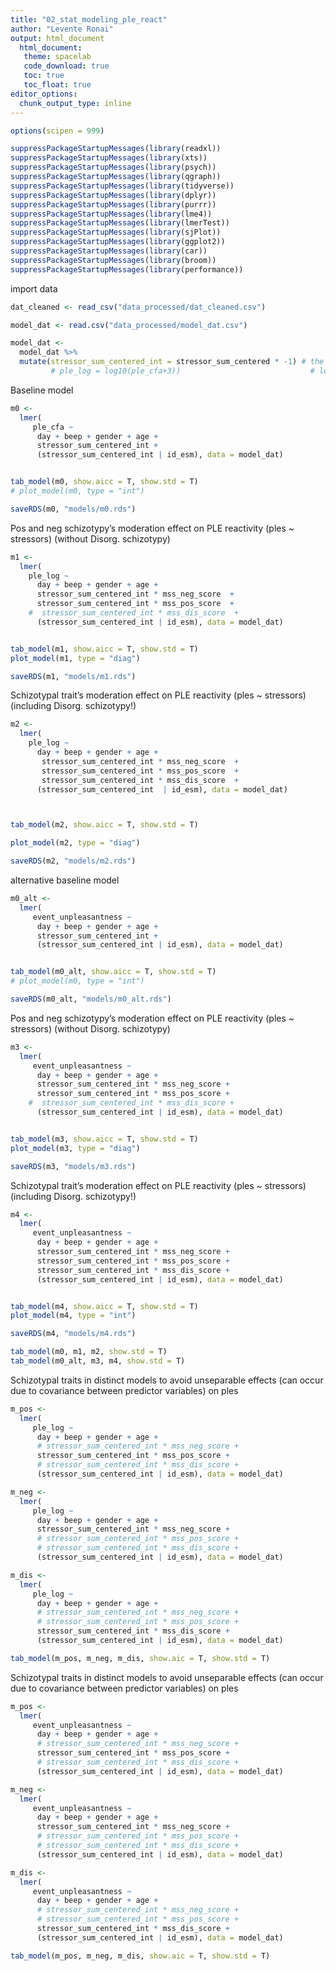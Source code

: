```yaml
---
title: "02_stat_modeling_ple_react"
author: "Levente Ronai"
output: html_document
  html_document:
   theme: spacelab
   code_download: true
   toc: true
   toc_float: true
editor_options: 
  chunk_output_type: inline
---
```


```r

options(scipen = 999)

suppressPackageStartupMessages(library(readxl))
suppressPackageStartupMessages(library(xts))
suppressPackageStartupMessages(library(psych))
suppressPackageStartupMessages(library(qgraph))
suppressPackageStartupMessages(library(tidyverse))
suppressPackageStartupMessages(library(dplyr))
suppressPackageStartupMessages(library(purrr))
suppressPackageStartupMessages(library(lme4))
suppressPackageStartupMessages(library(lmerTest))
suppressPackageStartupMessages(library(sjPlot))
suppressPackageStartupMessages(library(ggplot2))
suppressPackageStartupMessages(library(car))
suppressPackageStartupMessages(library(broom))
suppressPackageStartupMessages(library(performance))

```

import data

```r
dat_cleaned <- read_csv("data_processed/dat_cleaned.csv")

model_dat <- read.csv("data_processed/model_dat.csv")
```


```r

model_dat <- 
  model_dat %>% 
  mutate(stressor_sum_centered_int = stressor_sum_centered * -1) # the higher the value, the greater the exposure to stress
         # ple_log = log10(ple_cfa+3))                             # log transformation of ple

```

Baseline model

```r
m0 <- 
  lmer(
     ple_cfa ~ 
      day + beep + gender + age +
      stressor_sum_centered_int + 
      (stressor_sum_centered_int | id_esm), data = model_dat)


tab_model(m0, show.aicc = T, show.std = T)
# plot_model(m0, type = "int")

saveRDS(m0, "models/m0.rds")

```

Pos and neg schizotypy's moderation effect on PLE reactivity (ples ~ stressors) (without Disorg. schizotypy)

```r

m1 <- 
  lmer(
    ple_log ~ 
      day + beep + gender + age +
      stressor_sum_centered_int * mss_neg_score  +
      stressor_sum_centered_int * mss_pos_score  +
    #  stressor_sum_centered_int * mss_dis_score  +
      (stressor_sum_centered_int | id_esm), data = model_dat)


tab_model(m1, show.aicc = T, show.std = T)
plot_model(m1, type = "diag")

saveRDS(m1, "models/m1.rds")

```

Schizotypal trait's moderation effect on PLE reactivity (ples ~ stressors) (including Disorg. schizotypy!)

```r
m2 <- 
  lmer(
    ple_log ~ 
      day + beep + gender + age +
       stressor_sum_centered_int * mss_neg_score  +
       stressor_sum_centered_int * mss_pos_score  +
       stressor_sum_centered_int * mss_dis_score  +
      (stressor_sum_centered_int  | id_esm), data = model_dat)



tab_model(m2, show.aicc = T, show.std = T)

plot_model(m2, type = "diag")

saveRDS(m2, "models/m2.rds")

```

alternative baseline model

```r

m0_alt <- 
  lmer(
     event_unpleasantness ~ 
      day + beep + gender + age +
      stressor_sum_centered_int + 
      (stressor_sum_centered_int | id_esm), data = model_dat)


tab_model(m0_alt, show.aicc = T, show.std = T)
# plot_model(m0, type = "int")

saveRDS(m0_alt, "models/m0_alt.rds")

```

Pos and neg schizotypy's moderation effect on PLE reactivity (ples ~ stressors) (without Disorg. schizotypy)

```r
m3 <- 
  lmer(
     event_unpleasantness ~ 
      day + beep + gender + age +
      stressor_sum_centered_int * mss_neg_score +
      stressor_sum_centered_int * mss_pos_score +
    #  stressor_sum_centered_int * mss_dis_score + 
      (stressor_sum_centered_int | id_esm), data = model_dat)


tab_model(m3, show.aicc = T, show.std = T)
plot_model(m3, type = "diag")

saveRDS(m3, "models/m3.rds")

```

Schizotypal trait's moderation effect on PLE reactivity (ples ~ stressors) (including Disorg. schizotypy!)

```r
m4 <- 
  lmer(
     event_unpleasantness ~ 
      day + beep + gender + age +
      stressor_sum_centered_int * mss_neg_score +
      stressor_sum_centered_int * mss_pos_score +
      stressor_sum_centered_int * mss_dis_score + 
      (stressor_sum_centered_int | id_esm), data = model_dat)


tab_model(m4, show.aicc = T, show.std = T)
plot_model(m4, type = "int")

saveRDS(m4, "models/m4.rds")

```

```r
tab_model(m0, m1, m2, show.std = T)
tab_model(m0_alt, m3, m4, show.std = T)
```

Schizotypal traits in distinct models to avoid unseparable effects (can occur due to covariance between predictor variables) on ples

```r

m_pos <- 
  lmer(
     ple_log ~ 
      day + beep + gender + age +
      # stressor_sum_centered_int * mss_neg_score +
      stressor_sum_centered_int * mss_pos_score +
      # stressor_sum_centered_int * mss_dis_score + 
      (stressor_sum_centered_int | id_esm), data = model_dat)

m_neg <- 
  lmer(
     ple_log ~ 
      day + beep + gender + age +
      stressor_sum_centered_int * mss_neg_score +
      # stressor_sum_centered_int * mss_pos_score +
      # stressor_sum_centered_int * mss_dis_score + 
      (stressor_sum_centered_int | id_esm), data = model_dat)

m_dis <- 
  lmer(
     ple_log ~ 
      day + beep + gender + age +
      # stressor_sum_centered_int * mss_neg_score +
      # stressor_sum_centered_int * mss_pos_score +
      stressor_sum_centered_int * mss_dis_score + 
      (stressor_sum_centered_int | id_esm), data = model_dat)

tab_model(m_pos, m_neg, m_dis, show.aic = T, show.std = T)

```

Schizotypal traits in distinct models to avoid unseparable effects (can occur due to covariance between predictor variables) on ples

```r

m_pos <- 
  lmer(
     event_unpleasantness ~ 
      day + beep + gender + age +
      # stressor_sum_centered_int * mss_neg_score +
      stressor_sum_centered_int * mss_pos_score +
      # stressor_sum_centered_int * mss_dis_score + 
      (stressor_sum_centered_int | id_esm), data = model_dat)

m_neg <- 
  lmer(
     event_unpleasantness ~ 
      day + beep + gender + age +
      stressor_sum_centered_int * mss_neg_score +
      # stressor_sum_centered_int * mss_pos_score +
      # stressor_sum_centered_int * mss_dis_score + 
      (stressor_sum_centered_int | id_esm), data = model_dat)

m_dis <- 
  lmer(
     event_unpleasantness ~ 
      day + beep + gender + age +
      # stressor_sum_centered_int * mss_neg_score +
      # stressor_sum_centered_int * mss_pos_score +
      stressor_sum_centered_int * mss_dis_score + 
      (stressor_sum_centered_int | id_esm), data = model_dat)

tab_model(m_pos, m_neg, m_dis, show.aic = T, show.std = T)

```
